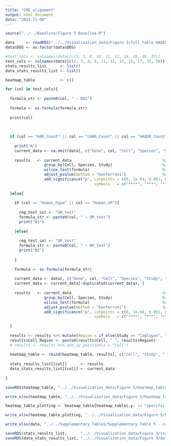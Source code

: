 ```yaml
---
title: "CRE_alignment"
output: html_document
date: "2023-11-08"
---
```


```r

source("../../Baseline/Figure 3 Baseline.R")

```


```r

data     <- readRDS("../../Visualization_data/Figure 3/full_table_HAQER.rds")
data$DEG <- as.factor(data$DEG)

```

```r

#test_cols <- colnames(data)[c(2, 3, 8, 10, 11, 12, 14, 16, 36, 37)]
test_cols <- colnames(data)[c(2, 3, 4, 9, 11, 12, 13, 15, 17, 37, 38)]
stats_results_list      <- list()
data_stats_results_list <- list()

heatmap_table           <- c()

for (col in test_cols){
  
  formula_str <- paste0(col, " ~ DEG")
  
  formula <- as.formula(formula_str)
  
  print(col)
  
  
  
  if (col == "HAR_Count" || col == "cHAR_Count" || col == "HAQER_Count" || col == "tandem_Count" || col == "dNdS" || col == "Alpha" || col == "specificity_values"){
    
    print("A")
    current_data <- na.omit(data[, c("Gene", col, "Cell", "Species", "Study", "DEG", "Cell_Region", "Region", "Expression")])
    
    results   <- current_data                                        %>% 
                 group_by(Cell, Species, Study)                      %>%
                 wilcox_test(formula)                                %>% 
                 adjust_pvalue(method = "bonferroni")                %>% 
                 add_significance("p", cutpoints = c(0, 1e-04, 0.001, 0.01, 0.05, 1),
                                       symbols   = c("****", "***", "**", "*", "ns"))  
    
  }else{
    
    if (col == "Human_hypo" || col == "Human_UP"){
      
      reg_test_col <- "UR_test"
      formula_str <- paste0(col, " ~ UR_test")
      print("B1")
      
    }else{
      
      reg_test_col <- "DR_test"
      formula_str <- paste0(col, " ~ DR_test")
      print("B2")
      
    }
    
    formula <- as.formula(formula_str)
    
    current_data <- data[, c("Gene", col, "Cell", "Species", "Study", "DEG", "Regulation", "Cell_Region", "Region", "Expression", reg_test_col)]
    current_data <- current_data[!duplicated(current_data), ]
    
    results   <- current_data                                        %>% 
                 group_by(Cell, Species, Study)                      %>%
                 wilcox_test(formula)                                %>% 
                 adjust_pvalue(method = "bonferroni")                %>% 
                 add_significance("p", cutpoints = c(0, 1e-04, 0.001, 0.01, 0.05, 1),
                                       symbols   = c("****", "***", "**", "*", "ns"))  
    
  }
  
  results <- results %>% mutate(Region = if_else(Study == "Caglayan", "PCC", "dlPFC"))
  results$Cell_Region <- paste0(results$Cell, " ", results$Region)
  # results <- results %>% add_xy_position(x = "Cell")
  
  heatmap_table <- rbind(heatmap_table, results[, c("Cell", "Study", ".y.", "p.adj")])
  
  stats_results_list[[col]]      <- results
  data_stats_results_list[[col]] <- current_data
  
}

```

```r
saveRDS(heatmap_table, "../../Visualization_data/Figure 5/heatmap_table_HAQER_method2.rds")
```

```r

write_xlsx(heatmap_table, "../../Visualization_data/Figure 5/heatmap_table_HAQER_method2.xlsx")

heatmap_table_plotting <- heatmap_table[heatmap_table$.y. != "specificity_values", ]

write_xlsx(heatmap_table_plotting, "../../Visualization_data/Figure 5/heatmap_table_for_plotting_HAQER_method2.xlsx")

```

```r

write_xlsx(data, "../../Supplementary Tables/Supplementary Table 5 - containing all plot variables.xlsx")

```

```r

saveRDS(stats_results_list,      "../../Visualization_data/Figure 3/stats_data_pvalues_all_considered_genes_newdNdS.rds")
saveRDS(data_stats_results_list, "../../Visualization_data/Figure 3/data_stats_results_all_considered_genes_newdNdS.rds")

```


